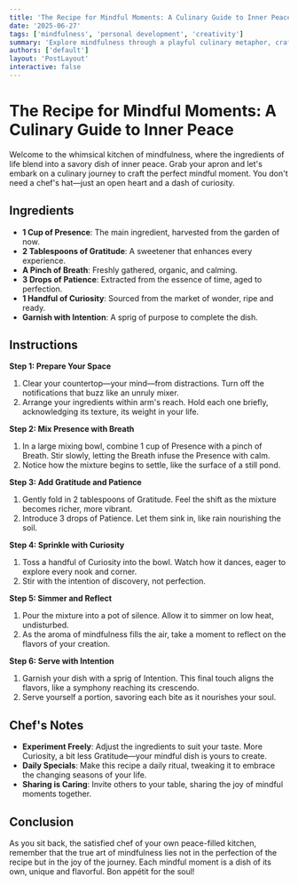 ```yaml
---
title: 'The Recipe for Mindful Moments: A Culinary Guide to Inner Peace'
date: '2025-06-27'
tags: ['mindfulness', 'personal development', 'creativity']
summary: 'Explore mindfulness through a playful culinary metaphor, crafting each step like a recipe for inner peace.'
authors: ['default']
layout: 'PostLayout'
interactive: false
---
```


# The Recipe for Mindful Moments: A Culinary Guide to Inner Peace

Welcome to the whimsical kitchen of mindfulness, where the ingredients of life blend into a savory dish of inner peace. Grab your apron and let's embark on a culinary journey to craft the perfect mindful moment. You don't need a chef's hat—just an open heart and a dash of curiosity.

## Ingredients

- **1 Cup of Presence**: The main ingredient, harvested from the garden of now.
- **2 Tablespoons of Gratitude**: A sweetener that enhances every experience.
- **A Pinch of Breath**: Freshly gathered, organic, and calming.
- **3 Drops of Patience**: Extracted from the essence of time, aged to perfection.
- **1 Handful of Curiosity**: Sourced from the market of wonder, ripe and ready.
- **Garnish with Intention**: A sprig of purpose to complete the dish.

## Instructions

**Step 1: Prepare Your Space**

1. Clear your countertop—your mind—from distractions. Turn off the notifications that buzz like an unruly mixer.
2. Arrange your ingredients within arm's reach. Hold each one briefly, acknowledging its texture, its weight in your life.

**Step 2: Mix Presence with Breath**

1. In a large mixing bowl, combine 1 cup of Presence with a pinch of Breath. Stir slowly, letting the Breath infuse the Presence with calm.
2. Notice how the mixture begins to settle, like the surface of a still pond.

**Step 3: Add Gratitude and Patience**

1. Gently fold in 2 tablespoons of Gratitude. Feel the shift as the mixture becomes richer, more vibrant.
2. Introduce 3 drops of Patience. Let them sink in, like rain nourishing the soil.

**Step 4: Sprinkle with Curiosity**

1. Toss a handful of Curiosity into the bowl. Watch how it dances, eager to explore every nook and corner.
2. Stir with the intention of discovery, not perfection.

**Step 5: Simmer and Reflect**

1. Pour the mixture into a pot of silence. Allow it to simmer on low heat, undisturbed.
2. As the aroma of mindfulness fills the air, take a moment to reflect on the flavors of your creation.

**Step 6: Serve with Intention**

1. Garnish your dish with a sprig of Intention. This final touch aligns the flavors, like a symphony reaching its crescendo.
2. Serve yourself a portion, savoring each bite as it nourishes your soul.

## Chef's Notes

- **Experiment Freely**: Adjust the ingredients to suit your taste. More Curiosity, a bit less Gratitude—your mindful dish is yours to create.
- **Daily Specials**: Make this recipe a daily ritual, tweaking it to embrace the changing seasons of your life.
- **Sharing is Caring**: Invite others to your table, sharing the joy of mindful moments together.

## Conclusion

As you sit back, the satisfied chef of your own peace-filled kitchen, remember that the true art of mindfulness lies not in the perfection of the recipe but in the joy of the journey. Each mindful moment is a dish of its own, unique and flavorful. Bon appétit for the soul!